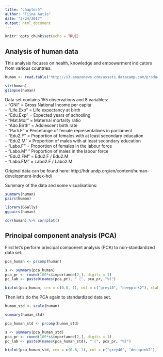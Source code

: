 ```yaml
---
title: "chapter5"
author: "Tiina Autio"
date: "2/24/2017"
output: html_document
---
```


```r
knitr::opts_chunk$set(echo = TRUE)
```
## Analysis of human data

This analysis focuses on health, knowledge and empowerment indicators from various countries.  

```r
human <- read.table("http://s3.amazonaws.com/assets.datacamp.com/production/course_2218/datasets/human2.txt", header = TRUE, sep = ",")

str(human)
glimpse(human)
```
Data set contains 155 observations and 8 variables:  
- "GNI" = Gross National Income per capita  
- "Life.Exp" = Life expectancy at birth  
- "Edu.Exp" = Expected years of schooling   
- "Mat.Mor" = Maternal mortality ratio  
- "Ado.Birth" = Adolescent birth rate  
- "Parli.F" = Percetange of female representatives in parliament  
- "Edu2.F" = Proportion of females with at least secondary education  
- "Edu2.M" = Proportion of males with at least secondary education  
- "Labo.F" = Proportion of females in the labour force  
- "Labo.M" " Proportion of males in the labour force  
- "Edu2.FM" = Edu2.F / Edu2.M  
- "Labo.FM" = Labo2.F / Labo2.M  

Original data can be found here: http://hdr.undp.org/en/content/human-development-index-hdi  

Summary of the data and some visualisations:
```r
summary(human)
pairs(human)

library(GGally)
ggpairs(human)

cor(human) %>% corrplot()
```

## Principal component analysis (PCA)

First let's perform principal component analysis (PCA) to non-standardized data set. 
```r
pca_human <- prcomp(human)

s <- summary(pca_human)
pca_pr <- round(100*s$importance[2,], digits = 1)
pc_lab <- paste0(names(pca_pr), " (", pca_pr, "%)")

biplot(pca_human, cex = c(0.8, 1), col = c("grey40", "deeppink2"), xlab = pc_lab[1], ylab = pc_lab[2])
```

Then let's do the PCA again to standardized data set.
```r
human_std <- scale(human)

summary(human_std)

pca_human_std <- prcomp(human_std)

s <- summary(pca_human_std)
pca_pr <- round(100*s$importance[2,], digits = 1)
pc_lab <- paste0(names(pca_human_std), " (", pca_pr, "%)")

biplot(pca_human_std, cex = c(0.8, 1), col = c("grey40", "deeppink2"), xlab = pc_lab[1], ylab = pc_lab[2])
```
